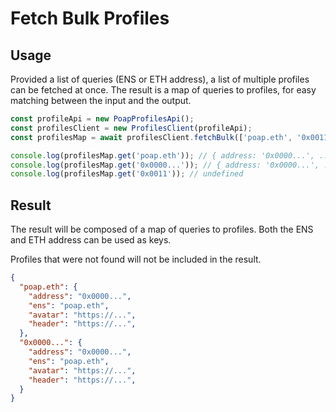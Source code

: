 # Fetch Bulk Profiles

## Usage

Provided a list of queries (ENS or ETH address), a list of multiple profiles
can be fetched at once. The result is a map of queries to profiles, for easy
matching between the input and the output.

```ts
const profileApi = new PoapProfilesApi();
const profilesClient = new ProfilesClient(profileApi);
const profilesMap = await profilesClient.fetchBulk(['poap.eth', '0x0011...']);

console.log(profilesMap.get('poap.eth')); // { address: '0x0000...', ... }
console.log(profilesMap.get('0x0000...')); // { address: '0x0000...', ... }
console.log(profilesMap.get('0x0011')); // undefined
```

## Result

The result will be composed of a map of queries to profiles. Both the ENS and
ETH address can be used as keys.

Profiles that were not found will not be included in the result.

```json
{
  "poap.eth": {
    "address": "0x0000...",
    "ens": "poap.eth",
    "avatar": "https://...",
    "header": "https://...",
  },
  "0x0000...": {
    "address": "0x0000...",
    "ens": "poap.eth",
    "avatar": "https://...",
    "header": "https://...",
  }
}
```
